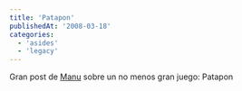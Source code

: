 ```yaml
---
title: 'Patapon'
publishedAt: '2008-03-18'
categories:
  - 'asides'
  - 'legacy'
---
```


Gran post de [Manu](http://elblogdemanu.com/patapon-un-soplo-de-aire-fresco/) sobre un no menos gran juego: Patapon

